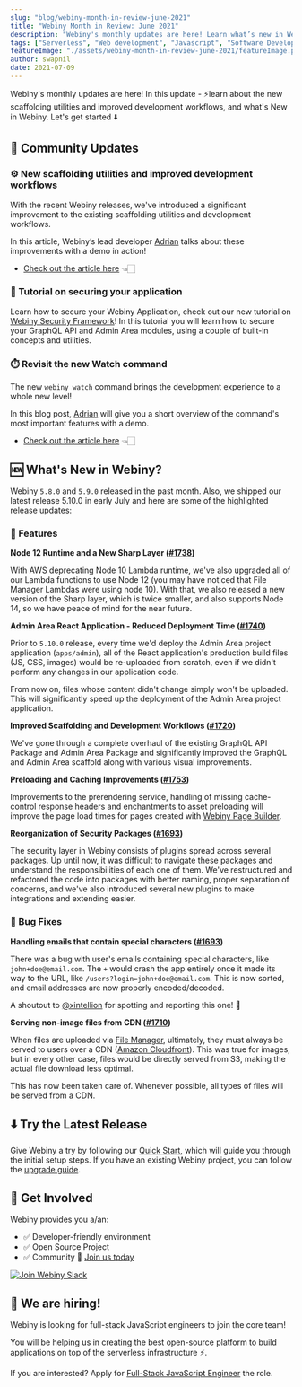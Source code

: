 ```yaml
---
slug: "blog/webiny-month-in-review-june-2021"
title: "Webiny Month in Review: June 2021"
description: "Webiny's monthly updates are here! Learn what’s new in Webiny and community updates from June month!"
tags: ["Serverless", "Web development", "Javascript", "Software Development", "GraphQL"]
featureImage: "./assets/webiny-month-in-review-june-2021/featureImage.png"
author: swapnil
date: 2021-07-09
---
```


Webiny's monthly updates are here!
In this update - ⚡learn about the new scaffolding utilities and improved development workflows,  and what's New in Webiny. Let's get started ⬇️

## 🙌 Community Updates

### ⚙️ New scaffolding utilities and improved development workflows

With the recent Webiny releases, we've introduced a significant improvement to the existing scaffolding utilities and development workflows.

In this article, Webiny’s lead developer [Adrian](https://twitter.com/doitadrian?utm_source=Newsletter&utm_medium=blog-post&utm_campaign=Regular-content&utm_content=webiny-month-in-review-june-2021&utm_term=W00668) talks about these improvements with a demo in action!

- [Check out the article here](https://www.webiny.com/blog/webiny-v5.9.0-improved-scaffolds-and-development?utm_source=Newsletter&utm_medium=blog-post&utm_campaign=Regular-content&utm_content=webiny-month-in-review-june-2021&utm_term=W00669) 👈🏻

### 🔐 Tutorial on securing your application

Learn how to secure your Webiny Application, check out our new tutorial on [Webiny Security Framework](https://www.webiny.com/docs/tutorials/extend-admin-area/security/introduction?utm_source=Newsletter&utm_medium=blog-post&utm_campaign=Regular-content&utm_content=webiny-month-in-review-june-2021&utm_term=W00670)! In this tutorial you will learn how to secure your GraphQL API and Admin Area modules, using a couple of built-in concepts and utilities.

### ⏱️ Revisit the new Watch command

The new `webiny watch` command brings the development experience to a whole new level!

In this blog post, [Adrian](https://twitter.com/doitadrian?utm_source=Newsletter&utm_medium=blog-post&utm_campaign=Regular-content&utm_content=webiny-month-in-review-june-2021&utm_term=W00668) will give you a short overview of the command's most important features with a demo.

- [Check out the article here](https://www.webiny.com/blog/webiny-v5.5.0-watch?utm_source=Newsletter&utm_medium=blog-post&utm_campaign=Regular-content&utm_content=webiny-month-in-review-june-2021&utm_term=W00671) 👈🏻

## 🆕 What's New in Webiny?

Webiny `5.8.0` and `5.9.0` released in the past month. Also, we shipped our latest release 5.10.0 in early July and here are some of the highlighted release updates:

### 🚀 Features

**Node 12 Runtime and a New Sharp Layer ([#1738](https://github.com/webiny/webiny-js/pull/1738))**

With AWS deprecating Node 10 Lambda runtime, we've also upgraded all of our Lambda functions to use Node 12 (you may have noticed that File Manager Lambdas were using node 10). With that, we also released a new version of the Sharp layer, which is twice smaller, and also supports Node 14, so we have peace of mind for the near future.

**Admin Area React Application - Reduced Deployment Time ([#1740](https://github.com/webiny/webiny-js/pull/1740))**

Prior to `5.10.0` release, every time we'd deploy the Admin Area project application (`apps/admin`), all of the React application's production build files (JS, CSS, images) would be re-uploaded from scratch, even if we didn't perform any changes in our application code.

From now on, files whose content didn't change simply won't be uploaded. This will significantly speed up the deployment of the Admin Area project application.

**Improved Scaffolding and Development Workflows ([#1720](https://github.com/webiny/webiny-js/pull/1720))**

We've gone through a complete overhaul of the existing GraphQL API Package and Admin Area Package and significantly improved the GraphQL and Admin Area scaffold along with various visual improvements.

**Preloading and Caching Improvements ([#1753](https://github.com/webiny/webiny-js/pull/1753))**

Improvements to the prerendering service, handling of missing cache-control response headers and enchantments to asset preloading will improve the page load times for pages created with [Webiny Page Builder](https://www.webiny.com/serverless-app/page-builder?utm_source=Newsletter&utm_medium=blog-post&utm_campaign=Regular-content&utm_content=webiny-month-in-review-june-2021&utm_term=W00672).

**Reorganization of Security Packages ([#1693](https://github.com/webiny/webiny-js/pull/1693))**

The security layer in Webiny consists of plugins spread across several packages. Up until now, it was difficult to navigate these packages and understand the responsibilities of each one of them. We've restructured and refactored the code into packages with better naming, proper separation of concerns, and we've also introduced several new plugins to make integrations and extending easier.

### 🐞 Bug Fixes

**Handling emails that contain special characters ([#1693](https://github.com/webiny/webiny-js/pull/1693))**

There was a bug with user's emails containing special characters, like `john+doe@email.com`. The `+` would crash the app entirely once it made its way to the URL, like `/users?login=john+doe@email.com`. This is now sorted, and email addresses are now properly encoded/decoded.

A shoutout to [@xintellion](https://github.com/xintellion) for spotting and reporting this one! 🙌

**Serving non-image files from CDN ([#1710](https://github.com/webiny/webiny-js/pull/1710))**

When files are uploaded via [File Manager](https://www.webiny.com/serverless-app/file-manager/?utm_source=Newsletter&utm_medium=blog-post&utm_campaign=Regular-content&utm_content=webiny-month-in-review-june-2021&utm_term=W00673), ultimately, they must always be served to users over a CDN ([Amazon Cloudfront](https://aws.amazon.com/cloudfront/)).
 This was true for images, but in every other case, files would be
directly served from S3, making the actual file download less optimal.

This has now been taken care of. Whenever possible, all types of files will be served from a CDN.

## ⬇️️ Try the Latest Release

Give Webiny a try by following our [Quick Start](https://www.webiny.com/docs/tutorials/install-webiny/?utm_source=Newsletter&utm_medium=blog-post&utm_campaign=Regular-content&utm_content=webiny-month-in-review-june-2021&utm_term=W00674), which will guide you through the initial setup steps. If you have an existing Webiny project, you can follow the [upgrade guide](https://www.webiny.com/docs/how-to-guides/upgrade-webiny/overview?utm_source=Newsletter&utm_medium=blog-post&utm_campaign=Regular-content&utm_content=webiny-month-in-review-june-2021&utm_term=W00675).

## 🤝 Get Involved

Webiny provides you a/an:

- ✅ Developer-friendly environment
- ✅ Open Source Project
- ✅ Community 💛 [Join us today](https://www.webiny.com/slack?utm_source=Newsletter&utm_medium=blog-post&utm_campaign=Regular-content&utm_content=webiny-month-in-review-june-2021&utm_term=W00676)

[![Join Webiny Slack](./assets/webiny-month-in-review-june-2021/join-slack.png)](https://www.webiny.com/slack?utm_source=Newsletter&utm_medium=blog-post&utm_campaign=Regular-content&utm_content=webiny-month-in-review-june-2021&utm_term=W00676)

## 🚀 We are hiring!

Webiny is looking for full-stack JavaScript engineers to join the core team!

You will be helping us in creating the best open-source platform to build applications on top of the serverless infrastructure ⚡.

If you are interested? Apply for [Full-Stack JavaScript Engineer](https://careers.webiny.com/full-stack-javascript-engineer/en?utm_source=Newsletter&utm_medium=blog-post&utm_campaign=Regular-content&utm_content=webiny-month-in-review-june-2021&utm_term=W00677) the role.